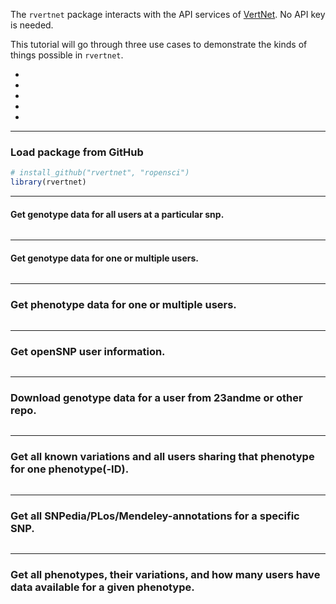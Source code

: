 The `rvertnet` package interacts with the API services of [VertNet](http://vertnet.org/index.php). No API key is needed. 

This tutorial will go through three use cases to demonstrate the kinds of things possible in `rvertnet`.

+ 
+ 
+ 
+ 
+ 

***
### Load package from GitHub
```r
# install_github("rvertnet", "ropensci")
library(rvertnet)
```

***

#### Get genotype data for all users at a particular snp.
```r

```

***

#### Get genotype data for one or multiple users.
```r

```

***

### Get phenotype data for one or multiple users.
```r

```


***

### Get openSNP user information.
```r

```


***

### Download genotype data for a user from 23andme or other repo.
```r

```


***

### Get all known variations and all users sharing that phenotype for one phenotype(-ID).
```r

```


***

### Get all SNPedia/PLos/Mendeley-annotations for a specific SNP.
```r

```


***

### Get all phenotypes, their variations, and how many users have data available for a given phenotype.
```r

```